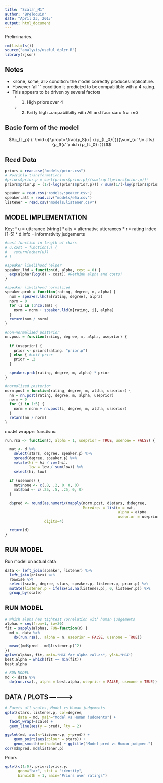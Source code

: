 ```yaml
---
title: "Scalar_M1"
author: "BPeloquin"
date: "April 23, 2015"
output: html_document
---
```


Preliminaries.

```r
rm(list=ls())
source("analysis/useful_dplyr.R")
library(rjson)
```

## Notes
* <none, some, all> condition: the model correctly produces implicature.
* However "all"" condition is predicted to be compabitible with a 4 rating.
* This appears to be driven by several factors
  * 1) High priors over 4
  * 2) Fairly high compabitibiliy with All and four stars from e5

## Basic form of the model

$$p_{L_p} (r \mid u) \propto \frac{p_S(u | r) p_{L_0}(r)}{\sum_{u' \in alts}{p_S(u' \mid r) p_{L_0}(r)}}$$

Read Data 
---------

```r
priors = read.csv("models/prior.csv")
# Possible transformations
#priors$prior.p = sqrt(priors$prior.p)/(sum(sqrt(priors$prior.p)))
priors$prior.p = (1/(-log(priors$prior.p))) / sum((1/(-log(priors$prior.p))))

speaker = read.csv("models/speaker.csv")
speaker.alt = read.csv("models/e5a.csv")
listener = read.csv("models/listener.csv")
```

## MODEL IMPLEMENTATION

Key:
* u = utterance [string]
* alts = alternative utterances
* r = rating index [1-5]
* d.info = informativity judgements

```r
#cost function in length of chars
# u.cost = function(u) {
#   return(nchar(u))
# }

#speaker likelihood helper 
speaker.lhd = function(d, alpha, cost = 0) {
  exp(alpha*(log(d) - cost)) #Rethink alpha and costs?
}

#speaker likelihood normalized
speaker.prob = function(rating, degree, m, alpha) {
  num = speaker.lhd(m[rating, degree], alpha)
  norm = 0
  for (i in 1:ncol(m)) {
    norm = norm + speaker.lhd(m[rating, i], alpha)
  }
  return(num / norm)
}

#non-normalized posterior
nn.post = function(rating, degree, m, alpha, useprior) {
  
  if (useprior) {
    prior <- priors[rating, "prior.p"]
  } else { #unif prior
    prior = .2 
  }
  
  speaker.prob(rating, degree, m, alpha) * prior
}

#normalized posterior
norm.post = function(rating, degree, m, alpha, useprior) {
  nn = nn.post(rating, degree, m, alpha, useprior)
  norm = 0
  for (i in 1:5) {
    norm = norm + nn.post(i, degree, m, alpha, useprior)
  }
  return(nn / norm)
}  
```

model wrapper functions:

```r
run.rsa <- function(d, alpha = 1, useprior = TRUE, usenone = FALSE) {

  mat <- d %>%
    select(stars, degree, speaker.p) %>%
    spread(degree, speaker.p) %>%
    mutate(hi = hi / sum(hi), 
           low = low / sum(low)) %>%
    select(hi, low)
  
  if (usenone) {
    mat$none <- c(.8, .2, 0, 0, 0)
    mat$bad <- c(.25, .5, .25, 0, 0)
  } 
  
  d$pred <- round(as.numeric(mapply(norm.post, d$stars, d$degree, 
                                    MoreArgs = list(m = mat, 
                                                    alpha = alpha, 
                                                    useprior = useprior))), 
                  digits=4)
  
  return(d)
} 
```


RUN MODEL
--------

Run model on actual data

```r
data <- left_join(speaker, listener) %>%
  left_join(priors) %>%
  rowwise %>%
  select(scale, degree, stars, speaker.p, listener.p, prior.p) %>%
  mutate(listener.p = ifelse(is.na(listener.p), 0, listener.p)) %>%
  group_by(scale)
```

## RUN MODEL 

```r
# Which alpha has tightest correlation with human judgements
alphas = seq(from=1, to=20)
fit = sapply(alphas, FUN=function(n) {
  md <- data %>%
    do(run.rsa(., alpha = n, useprior = FALSE, usenone = TRUE))

  mean((md$pred - md$listener.p)^2)
})
qplot(alphas, fit, main="MSE for alpha values", ylab="MSE")
best.alpha = which(fit == min(fit))
best.alpha

# RUN MODEL
md <- data %>%
  do(run.rsa(., alpha = best.alpha, useprior = FALSE, usenone = TRUE))
```

## DATA / PLOTS ------------>

```r
# Facets all scales, Model vs Human judgements
qplot(stars, listener.p, col=degree, 
      data = md, main="Model vs Human judgments") + 
  facet_wrap(~scale) + 
  geom_line(aes(y = pred), lty = 2)

ggplot(md, aes(x=listener.p, y=pred)) +
    geom_point(aes(colour = stars)) +
    geom_smooth(method=lm) + ggtitle("Model pred vs Human judgment")
cor(md$pred, md$listener.p)
```

Priors
```r
qplot(c(1:5), priors$prior.p,
      geom="bar", stat = "identity",
      binwidth = 1, main="Priors over ratings")
```
